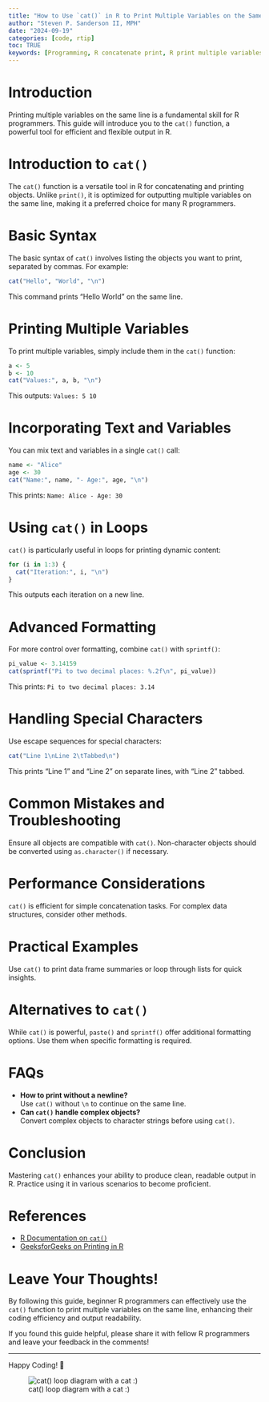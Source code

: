 ```yaml
---
title: "How to Use `cat()` in R to Print Multiple Variables on the Same Line"
author: "Steven P. Sanderson II, MPH"
date: "2024-09-19"
categories: [code, rtip]
toc: TRUE
keywords: [Programming, R concatenate print, R print multiple variables, R cat function example, R print on same line, R output formatting, R print loop variables, R cat vs print, R print efficiency, R string formatting, R console output]
---
```


# Introduction

Printing multiple variables on the same line is a fundamental skill for R programmers. This guide will introduce you to the `cat()` function, a powerful tool for efficient and flexible output in R.

# Introduction to `cat()`

The `cat()` function is a versatile tool in R for concatenating and printing objects. Unlike `print()`, it is optimized for outputting multiple variables on the same line, making it a preferred choice for many R programmers.

# Basic Syntax

The basic syntax of `cat()` involves listing the objects you want to print, separated by commas. For example:

```r
cat("Hello", "World", "\n")
```

This command prints "Hello World" on the same line.

# Printing Multiple Variables

To print multiple variables, simply include them in the `cat()` function:

```r
a <- 5
b <- 10
cat("Values:", a, b, "\n")
```

This outputs: `Values: 5 10`

# Incorporating Text and Variables

You can mix text and variables in a single `cat()` call:

```r
name <- "Alice"
age <- 30
cat("Name:", name, "- Age:", age, "\n")
```

This prints: `Name: Alice - Age: 30`

# Using `cat()` in Loops

`cat()` is particularly useful in loops for printing dynamic content:

```r
for (i in 1:3) {
  cat("Iteration:", i, "\n")
}
```

This outputs each iteration on a new line.

# Advanced Formatting

For more control over formatting, combine `cat()` with `sprintf()`:

```r
pi_value <- 3.14159
cat(sprintf("Pi to two decimal places: %.2f\n", pi_value))
```

This prints: `Pi to two decimal places: 3.14`

# Handling Special Characters

Use escape sequences for special characters:

```r
cat("Line 1\nLine 2\tTabbed\n")
```

This prints "Line 1" and "Line 2" on separate lines, with "Line 2" tabbed.

# Common Mistakes and Troubleshooting

Ensure all objects are compatible with `cat()`. Non-character objects should be converted using `as.character()` if necessary.

# Performance Considerations

`cat()` is efficient for simple concatenation tasks. For complex data structures, consider other methods.

# Practical Examples

Use `cat()` to print data frame summaries or loop through lists for quick insights.

# Alternatives to `cat()`

While `cat()` is powerful, `paste()` and `sprintf()` offer additional formatting options. Use them when specific formatting is required.

# FAQs

- **How to print without a newline?**  
  Use `cat()` without `\n` to continue on the same line.
- **Can `cat()` handle complex objects?**  
  Convert complex objects to character strings before using `cat()`.

# Conclusion

Mastering `cat()` enhances your ability to produce clean, readable output in R. Practice using it in various scenarios to become proficient.

# References
- [R Documentation on `cat()`](https://www.rdocumentation.org/packages/base/versions/3.6.2/topics/cat)
- [GeeksforGeeks on Printing in R](https://www.geeksforgeeks.org/printing-output-of-an-r-program/)

# Leave Your Thoughts!

By following this guide, beginner R programmers can effectively use the `cat()` function to print multiple variables on the same line, enhancing their coding efficiency and output readability.

If you found this guide helpful, please share it with fellow R programmers and leave your feedback in the comments!

---

Happy Coding! 🚀

![cat() loop diagram with a cat :)](todays_post.PNG)

```{=html}
<script src="https://giscus.app/client.js"
        data-repo="spsanderson/steveondata"
        data-repo-id="R_kgDOIIxnLw"
        data-category="Comments"
        data-category-id="DIC_kwDOIIxnL84ChTk8"
        data-mapping="url"
        data-strict="0"
        data-reactions-enabled="1"
        data-emit-metadata="0"
        data-input-position="top"
        data-theme="dark"
        data-lang="en"
        data-loading="lazy"
        crossorigin="anonymous"
        async>
</script>
```
